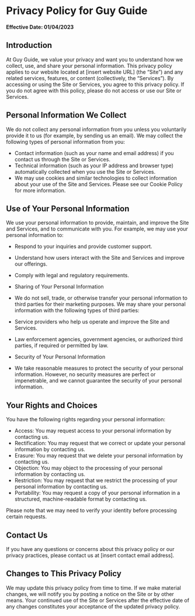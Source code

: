
<Head>
    <title>Guy Guide | Privacy Policy</title>
    <meta
        name="description"
        content="Our Privacy Policy"
    />
    <meta
        property="og:description"
        content="Guy Guide | Privacy Policy"
    />
</Head>

# Privacy Policy for Guy Guide

<strong>Effective Date: 01/04/2023</strong>

## Introduction
At Guy Guide, we value your privacy and want you to understand how we collect, use, and share your personal information. This privacy policy applies to our website located at [insert website URL] (the “Site”) and any related services, features, or content (collectively, the “Services”). By accessing or using the Site or Services, you agree to this privacy policy. If you do not agree with this policy, please do not access or use our Site or Services.

## Personal Information We Collect
We do not collect any personal information from you unless you voluntarily provide it to us (for example, by sending us an email). We may collect the following types of personal information from you:

- Contact information (such as your name and email address) if you contact us through the Site or Services.
- Technical information (such as your IP address and browser type) automatically collected when you use the Site or Services.
- We may use cookies and similar technologies to collect information about your use of the Site and Services. Please see our Cookie Policy for more information.

## Use of Your Personal Information
We use your personal information to provide, maintain, and improve the Site and Services, and to communicate with you. For example, we may use your personal information to:

- Respond to your inquiries and provide customer support.
- Understand how users interact with the Site and Services and improve our offerings.
- Comply with legal and regulatory requirements.
- Sharing of Your Personal Information
- We do not sell, trade, or otherwise transfer your personal information to third parties for their marketing purposes. We may share your personal information with the following types of third parties:

- Service providers who help us operate and improve the Site and Services.
- Law enforcement agencies, government agencies, or authorized third parties, if required or permitted by law.
- Security of Your Personal Information
- We take reasonable measures to protect the security of your personal information. However, no security measures are perfect or impenetrable, and we cannot guarantee the security of your personal information.

## Your Rights and Choices
You have the following rights regarding your personal information:

- Access: You may request access to your personal information by contacting us.
- Rectification: You may request that we correct or update your personal information by contacting us.
- Erasure: You may request that we delete your personal information by contacting us.
- Objection: You may object to the processing of your personal information by contacting us.
- Restriction: You may request that we restrict the processing of your personal information by contacting us.
- Portability: You may request a copy of your personal information in a structured, machine-readable format by contacting us.

Please note that we may need to verify your identity before processing certain requests.

## Contact Us
If you have any questions or concerns about this privacy policy or our privacy practices, please contact us at [insert contact email address].

## Changes to This Privacy Policy
We may update this privacy policy from time to time. If we make material changes, we will notify you by posting a notice on the Site or by other means. Your continued use of the Site or Services after the effective date of any changes constitutes your acceptance of the updated privacy policy.